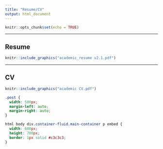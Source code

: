 ```yaml
---
title: "Resume/CV"
output: html_document
---
```


<div class="post">

```r
knitr::opts_chunk$set(echo = TRUE)
```

***
## Resume
```r
knitr::include_graphics("academic_resume v2.1.pdf")
```

***

## CV
```r
knitr::include_graphics("academic CV.pdf")
```


```css
.post {
  width: 500px;
  margin-left: auto;
  margin-right: auto;
}

html body div.container-fluid.main-container p embed {
  width: 600px;
  height: 700px;
  border: 1px solid #c3c3c3;
}
```

